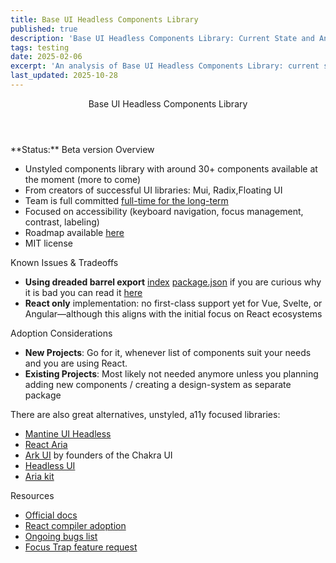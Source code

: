 ```yaml
---
title: Base UI Headless Components Library
published: true
description: 'Base UI Headless Components Library: Current State and Analysis'
tags: testing
date: 2025-02-06
excerpt: 'An analysis of Base UI Headless Components Library: current state, trade-offs, and prospects'
last_updated: 2025-10-28
---
```



<Wrapper>
<Header>
<Heading tag='h1'>Base UI Headless Components Library</Heading>
</Header>

<Content>
**Status:** Beta version

<Heading tag="h2" id="overview">
  Overview
</Heading>

- Unstyled components library with around 30+ components available at the moment (more to come)
- From creators of successful UI libraries: Mui, Radix,Floating UI
- Team is full committed [full-time for the long-term](https://bsky.app/profile/vladmoroz.bsky.social/post/3lcg2iz35v22q)
- Focused on accessibility (keyboard navigation, focus management, contrast, labeling)
- Roadmap available [here](https://github.com/orgs/mui/projects/1)
- MIT license

<Heading tag="h2" id="known-issues-and-tradeoffs">
  Known Issues & Tradeoffs
</Heading>

- **Using dreaded barrel export** [index](https://github.com/mui/base-ui/blob/master/packages/react/src/index.ts) [package.json](https://github.com/mui/base-ui/blob/master/packages/react/package.json#L29) if you are curious why it is bad you can read it [here](https://dev.to/thepassle/a-practical-guide-against-barrel-files-for-library-authors-118c)
- **React only** implementation: no first-class support yet for Vue, Svelte, or Angular—although this aligns with the initial focus on React ecosystems

<Heading tag="h2" id="adoption-considerations">
  Adoption Considerations
</Heading>

- **New Projects**: Go for it, whenever list of components suit your needs and you are using React.
- **Existing Projects**: Most likely not needed anymore unless you planning adding new components / creating a design-system as separate package

There are also great alternatives, unstyled, a11y focused libraries:

- [Mantine UI Headless](https://mantine.dev/styles/unstyled/)
- [React Aria](https://react-spectrum.adobe.com/react-aria/index.html)
- [Ark UI](https://ark-ui.com/) by founders of the Chakra UI
- [Headless UI](https://headlessui.com/)
- [Aria kit](https://www.npmjs.com/package/@ariakit/react)

<Heading tag="h2" id="resources">
  Resources
</Heading>

- [Official docs](https://base-ui.com/)
- [React compiler adoption](https://github.com/mui/base-ui/issues/809)
- [Ongoing bugs list](https://github.com/mui/base-ui/issues?q=is%3Aissue%20state%3Aopen%20bug%20label%3A%22type%3A%20bug%22)
- [Focus Trap feature request](https://github.com/mui/base-ui/issues/1374)

</Content>

</Wrapper>
